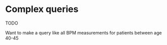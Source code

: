 # Complex queries

TODO

Want to make a query like all BPM measurements for patients between age 40-45
